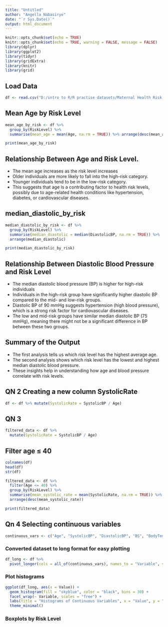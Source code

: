 ```yaml
---
title: "Untitled"
author: "Angella Nabasirye"
date: "`r Sys.Date()`"
output: html_document
---
```


```r
knitr::opts_chunk$set(echo = TRUE)
knitr::opts_chunk$set(echo = TRUE, warning = FALSE, message = FALSE)
library(dplyr)
library(ggplot2)
library(tidyr)
library(gridExtra)
library(knitr)
library(grid)
```

## Load Data
```r
df <- read.csv("D:/intro to R/R practise datasets/Maternal Health Risk Data Set.csv")
```

## Mean Age by Risk Level
```r
mean_age_by_risk <- df %>%
  group_by(RiskLevel) %>%
  summarise(mean_age = mean(Age, na.rm = TRUE)) %>% arrange(desc(mean_age))

print(mean_age_by_risk)
```
## Relationship Between Age and Risk Level. 
- The mean age increases as the risk level increases
- Older individuals are more likely to fall into the high-risk category.
- Younger individuals tend to be in the low-risk category.
- This suggests that age is a contributing factor to health risk levels, possibly due to age-related health conditions like hypertension, diabetes, or cardiovascular diseases.

## median_diastolic_by_risk

```r
median_diastolic_by_risk <- df %>%
  group_by(RiskLevel) %>%
  summarise(median_diastolic = median(DiastolicBP, na.rm = TRUE)) %>%
  arrange(median_diastolic)

print(median_diastolic_by_risk)
```
## Relationship Between Diastolic Blood Pressure and Risk Level
- The median diastolic blood pressure (BP) is higher for high-risk individuals
- Individuals in the high-risk group have significantly higher diastolic BP compared to the mid- and low-risk groups.
- Diastolic BP of 90 mmHg suggests hypertension (high blood pressure), which is a strong risk factor for cardiovascular diseases.
- The low and mid-risk groups have similar median diastolic BP (75 mmHg), meaning there might not be a significant difference in BP between these two groups.

## Summary of the Output
- The first analysis tells us which risk level has the highest average age.
- The second analysis shows which risk level has the lowest and highest median diastolic blood pressure.
- These insights help in understanding how age and blood pressure correlate with risk levels.

## QN 2 Creating a new column SystolicRate
```r
df <- df %>% mutate(SystolicRate = SystolicBP / Age)
```
## QN 3 
```r
filtered_data <- df %>%
  mutate(SystolicRate = SystolicBP / Age)
```
## Filter age ≤ 40
```r
colnames(df)
head(df) 
str(df)
```
```r
filtered_data <- df %>%
  filter(Age <= 40) %>%  
  group_by(RiskLevel) %>%
  summarise(mean_systolic_rate = mean(SystolicRate, na.rm = TRUE)) %>%  
  arrange(desc(mean_systolic_rate))

print(filtered_data)
```

## Qn 4 Selecting continuous variables
```r
continuous_vars <- c("Age", "SystolicBP", "DiastolicBP", "BS", "BodyTemp", "HeartRate", "SystolicRate")
```

### Converted dataset to long format for easy plotting
```r
df_long <- df %>%
  pivot_longer(cols = all_of(continuous_vars), names_to = "Variable", values_to = "Value")
```

### Plot histograms
```r
ggplot(df_long, aes(x = Value)) +
  geom_histogram(fill = "skyblue", color = "black", bins = 30) +
  facet_wrap(~ Variable, scales = "free") +
  labs(title = "Histograms of Continuous Variables", x = "Value", y = "Frequency") +
  theme_minimal()
```

### Boxplots by Risk Level
```r

```


